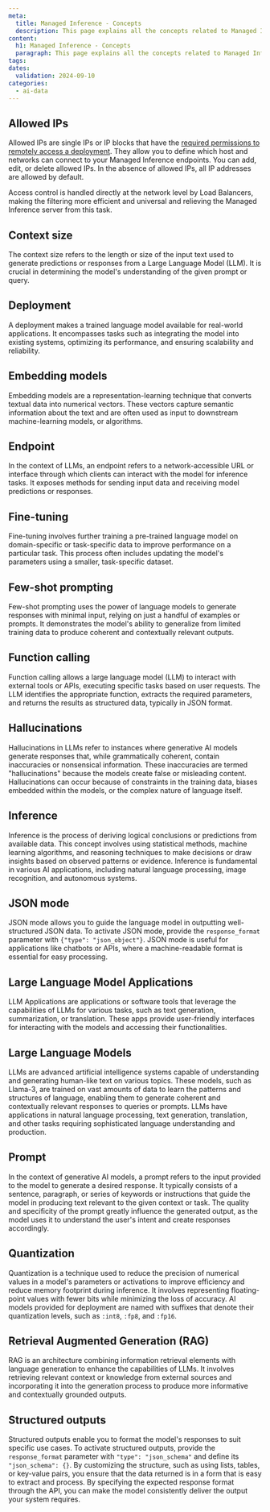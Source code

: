 ```yaml
---
meta:
  title: Managed Inference - Concepts
  description: This page explains all the concepts related to Managed Inference
content:
  h1: Managed Inference - Concepts
  paragraph: This page explains all the concepts related to Managed Inference
tags:
dates:
  validation: 2024-09-10
categories:
  - ai-data
---
```

## Allowed IPs

Allowed IPs are single IPs or IP blocks that have the [required permissions to remotely access a deployment](/ai-data/managed-inference/how-to/manage-allowed-ips/). They allow you to define which host and networks can connect to your Managed Inference endpoints. You can add, edit, or delete allowed IPs. In the absence of allowed IPs, all IP addresses are allowed by default.

Access control is handled directly at the network level by Load Balancers, making the filtering more efficient and universal and relieving the Managed Inference server from this task.

## Context size

The context size refers to the length or size of the input text used to generate predictions or responses from a Large Language Model (LLM). It is crucial in determining the model's understanding of the given prompt or query.

## Deployment

A deployment makes a trained language model available for real-world applications. It encompasses tasks such as integrating the model into existing systems, optimizing its performance, and ensuring scalability and reliability.

## Embedding models

Embedding models are a representation-learning technique that converts textual data into numerical vectors. These vectors capture semantic information about the text and are often used as input to downstream machine-learning models, or algorithms.

## Endpoint

In the context of LLMs, an endpoint refers to a network-accessible URL or interface through which clients can interact with the model for inference tasks. It exposes methods for sending input data and receiving model predictions or responses.

## Fine-tuning

Fine-tuning involves further training a pre-trained language model on domain-specific or task-specific data to improve performance on a particular task. This process often includes updating the model's parameters using a smaller, task-specific dataset.

## Few-shot prompting

Few-shot prompting uses the power of language models to generate responses with minimal input, relying on just a handful of examples or prompts.
It demonstrates the model's ability to generalize from limited training data to produce coherent and contextually relevant outputs.

## Function calling

Function calling allows a large language model (LLM) to interact with external tools or APIs, executing specific tasks based on user requests. The LLM identifies the appropriate function, extracts the required parameters, and returns the results as structured data, typically in JSON format.

## Hallucinations

Hallucinations in LLMs refer to instances where generative AI models generate responses that, while grammatically coherent, contain inaccuracies or nonsensical information. These inaccuracies are termed "hallucinations" because the models create false or misleading content. Hallucinations can occur because of constraints in the training data, biases embedded within the models, or the complex nature of language itself.

## Inference

Inference is the process of deriving logical conclusions or predictions from available data. This concept involves using statistical methods, machine learning algorithms, and reasoning techniques to make decisions or draw insights based on observed patterns or evidence.
Inference is fundamental in various AI applications, including natural language processing, image recognition, and autonomous systems.

## JSON mode

JSON mode allows you to guide the language model in outputting well-structured JSON data.
To activate JSON mode, provide the `response_format` parameter with `{"type": "json_object"}`.
JSON mode is useful for applications like chatbots or APIs, where a machine-readable format is essential for easy processing.

## Large Language Model Applications

LLM Applications are applications or software tools that leverage the capabilities of LLMs for various tasks, such as text generation, summarization, or translation. These apps provide user-friendly interfaces for interacting with the models and accessing their functionalities.

## Large Language Models

LLMs are advanced artificial intelligence systems capable of understanding and generating human-like text on various topics.
These models, such as Llama-3, are trained on vast amounts of data to learn the patterns and structures of language, enabling them to generate coherent and contextually relevant responses to queries or prompts.
LLMs have applications in natural language processing, text generation, translation, and other tasks requiring sophisticated language understanding and production.

## Prompt

In the context of generative AI models, a prompt refers to the input provided to the model to generate a desired response.
It typically consists of a sentence, paragraph, or series of keywords or instructions that guide the model in producing text relevant to the given context or task.
The quality and specificity of the prompt greatly influence the generated output, as the model uses it to understand the user's intent and create responses accordingly.

## Quantization

Quantization is a technique used to reduce the precision of numerical values in a model's parameters or activations to improve efficiency and reduce memory footprint during inference. It involves representing floating-point values with fewer bits while minimizing the loss of accuracy.
AI models provided for deployment are named with suffixes that denote their quantization levels, such as `:int8`, `:fp8`, and `:fp16`.

## Retrieval Augmented Generation (RAG)

RAG is an architecture combining information retrieval elements with language generation to enhance the capabilities of LLMs. It involves retrieving relevant context or knowledge from external sources and incorporating it into the generation process to produce more informative and contextually grounded outputs.

## Structured outputs

Structured outputs enable you to format the model's responses to suit specific use cases. To activate structured outputs, provide the `response_format` parameter with `"type": "json_schema"` and define its `"json_schema": {}`.
By customizing the structure, such as using lists, tables, or key-value pairs, you ensure that the data returned is in a form that is easy to extract and process.
By specifying the expected response format through the API, you can make the model consistently deliver the output your system requires.

